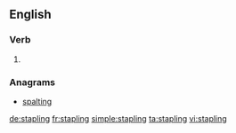 
==English==

===Verb===
{{head|en|present participle}}

# {{present participle of|staple|lang=en}}

===Anagrams===
* [[spalting#English|spalting]]

[[de:stapling]]
[[fr:stapling]]
[[simple:stapling]]
[[ta:stapling]]
[[vi:stapling]]
